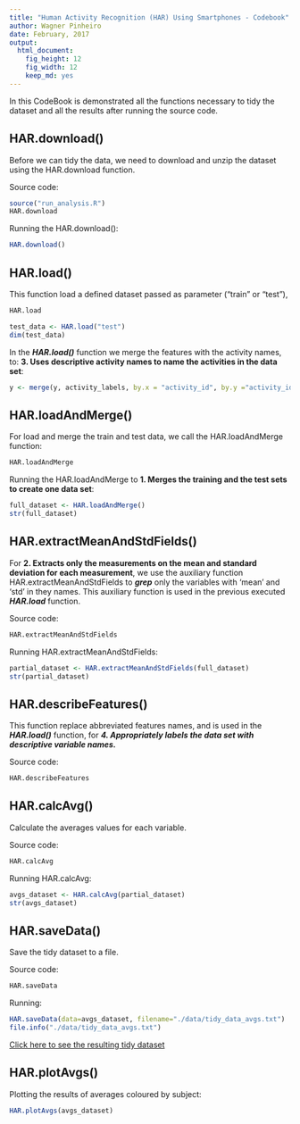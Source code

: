 ```yaml
---
title: "Human Activity Recognition (HAR) Using Smartphones - Codebook"
author: Wagner Pinheiro
date: February, 2017
output: 
  html_document: 
    fig_height: 12
    fig_width: 12
    keep_md: yes
---
```



In this CodeBook is demonstrated all the functions necessary to tidy the dataset and all the results after running the source code.


## HAR.download()

Before we can tidy the data, we need to download and unzip the dataset using the HAR.download function.

Source code:
```r
source("run_analysis.R")
HAR.download

```

Running the HAR.download():
```r
HAR.download()
```

## HAR.load()

This function load a defined dataset passed as parameter ("train" or "test"), 

```r
HAR.load
```

```r
test_data <- HAR.load("test")
dim(test_data)
```

In the ***HAR.load()*** function we merge the features with the activity names, to: **3. Uses descriptive activity names to name the activities in the data set**:

```r
y <- merge(y, activity_labels, by.x = "activity_id", by.y ="activity_id", all.x=TRUE)
```


## HAR.loadAndMerge()

For load and merge the train and test data, we call the HAR.loadAndMerge function:

```r
HAR.loadAndMerge
```

Running the HAR.loadAndMerge to **1. Merges the training and the test sets to create one data set**:

```r
full_dataset <- HAR.loadAndMerge()
str(full_dataset)
```


## HAR.extractMeanAndStdFields()

For **2. Extracts only the measurements on the mean and standard deviation for each measurement**, we use the auxiliary function HAR.extractMeanAndStdFields to ***grep*** only the variables with 'mean' and 'std' in they names. This auxiliary function is used in the previous executed ***HAR.load*** function.

Source code:
```r
HAR.extractMeanAndStdFields
```

Running HAR.extractMeanAndStdFields:
```r
partial_dataset <- HAR.extractMeanAndStdFields(full_dataset)
str(partial_dataset)
```

## HAR.describeFeatures()

This function replace abbreviated features names, and is used in the ***HAR.load()*** function, for ***4. Appropriately labels the data set with descriptive variable names.***

Source code:
```r
HAR.describeFeatures
```

## HAR.calcAvg()

Calculate the averages values for each variable.

Source code:
```r
HAR.calcAvg
```

Running HAR.calcAvg:
```r
avgs_dataset <- HAR.calcAvg(partial_dataset)
str(avgs_dataset)
```

## HAR.saveData()

Save the tidy dataset to a file.

Source code:
```r
HAR.saveData
```

Running:
```r
HAR.saveData(data=avgs_dataset, filename="./data/tidy_data_avgs.txt")
file.info("./data/tidy_data_avgs.txt")
```

[Click here to see the resulting tidy dataset](./data/tidy_data_avgs.txt)

## HAR.plotAvgs()

Plotting the results of averages coloured by subject:
```r
HAR.plotAvgs(avgs_dataset)
```


